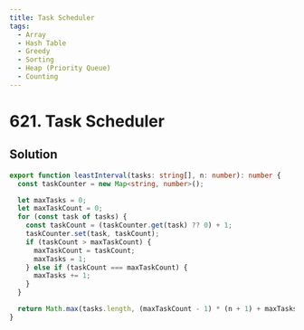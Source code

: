 ```yaml
---
title: Task Scheduler
tags:
  - Array
  - Hash Table
  - Greedy
  - Sorting
  - Heap (Priority Queue)
  - Counting
---
```


# 621. Task Scheduler

<Badges>
  <LevelBadge level="medium" />
  <TopicBadge name="Array" slug="array" />
  <TopicBadge name="Hash Table" slug="hash-table" />
  <TopicBadge name="Greedy" slug="greedy" />
  <TopicBadge name="Sorting" slug="sorting" />
  <TopicBadge name="Heap (Priority Queue)" slug="heap-priority-queue" />
  <TopicBadge name="Counting" slug="counting" />
</Badges>

## Solution

```typescript filename="solution.ts" copy
export function leastInterval(tasks: string[], n: number): number {
  const taskCounter = new Map<string, number>();

  let maxTasks = 0;
  let maxTaskCount = 0;
  for (const task of tasks) {
    const taskCount = (taskCounter.get(task) ?? 0) + 1;
    taskCounter.set(task, taskCount);
    if (taskCount > maxTaskCount) {
      maxTaskCount = taskCount;
      maxTasks = 1;
    } else if (taskCount === maxTaskCount) {
      maxTasks += 1;
    }
  }

  return Math.max(tasks.length, (maxTaskCount - 1) * (n + 1) + maxTasks);
}
```

<ProblemLink
  codingSite="leetcode"
  href="https://leetcode.com/problems/task-scheduler"
  title="Task Scheduler"
/>
